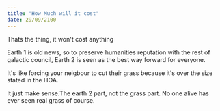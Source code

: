 ```yaml
---
title: "How Much will it cost"
date: 29/09/2100
---
```

Thats the thing, it won't cost anything

Earth 1 is old news, so to preserve humanities reputation with the rest of galactic council, Earth 2 is seen as the best way forward for everyone.

It's like forcing your neigbour to cut their grass because it's over the size stated in the HOA.

It just make sense.The earth 2 part, not the grass part. No one alive has ever seen real grass of course.